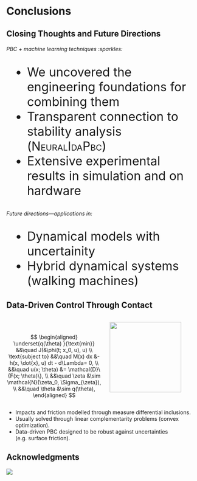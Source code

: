 
# Conclusions

## Closing Thoughts and Future Directions

###### PBC + machine learning techniques :sparkles: 

::: {style="font-size: 32px;"}
* We uncovered the engineering foundations for combining them
* Transparent connection to stability analysis (<span style="font-variant:small-caps;">NeuralIdaPbc</span>)
* Extensive experimental results in simulation and on hardware
:::

###### Future directions---applications in:

::: {style="font-size: 32px;"}
* Dynamical models with uncertainity
* Hybrid dynamical systems (walking machines)
:::


## Data-Driven Control Through Contact {.smaller}
<!-- ###################################################################### -->

:::: {.columns}

::: {.column width="52%"}

&nbsp;

::: {.callout}
$$
\begin{aligned}
\underset{q(\theta) }{\text{min}} 
&&\quad J(&\phi(t; x_0, u), u) \\
\text{subject to} 
&&\quad M(x) dx &- h(x, \dot{x}, u) dt - d\Lambda= 0, \\
&&\quad u(x; \theta) &= \mathcal{D}\{F(x; \theta)\}, \\
&&\quad \zeta &\sim \mathcal{N}(\zeta_0, \Sigma_{\zeta}), \\
&&\quad \theta &\sim q(\theta),
\end{aligned} 
$$
:::
:::

::: {.column width="48%"}

![](contents/assets/rimless_wheel.svg){width=90%}

:::

::::

::: {.incremental}
* Impacts and friction modelled through measure differential inclusions.
* Usually solved through linear complementarity problems (convex optimization).
* Data-driven PBC designed to be robust against uncertainties (e.g. surface friction).
:::

## Acknowledgments

![](contents/assets/acknowledgement.jpg){fig-align="center"}

## {background-image="contents/assets/qa_background.png" visibility="uncounted"}
<!--  -->
